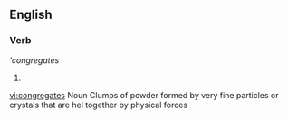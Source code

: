 ==English==

===Verb===
'''congregates''

# {{third-person singular of|[[congregate]]}}

[[vi:congregates]]
Noun
Clumps of powder formed by very fine particles or crystals that are hel together by physical forces